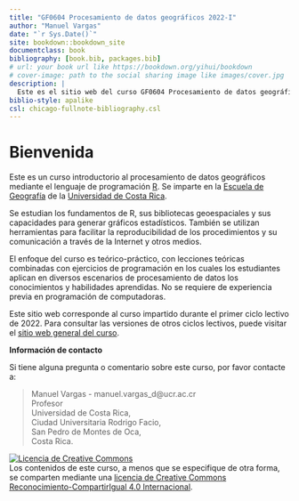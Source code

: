 ```yaml
--- 
title: "GF0604 Procesamiento de datos geográficos 2022-I"
author: "Manuel Vargas"
date: "`r Sys.Date()`"
site: bookdown::bookdown_site
documentclass: book
bibliography: [book.bib, packages.bib]
# url: your book url like https://bookdown.org/yihui/bookdown
# cover-image: path to the social sharing image like images/cover.jpg
description: |
  Este es el sitio web del curso GF0604 Procesamiento de datos geográficos 2021-I de la Escuela de Geografía de la Universidad de Costa Rica.
biblio-style: apalike
csl: chicago-fullnote-bibliography.csl
---
```


# Bienvenida

Este es un curso introductorio al procesamiento de datos geográficos mediante el lenguaje de programación [R](https://www.r-project.org/). Se imparte en la [Escuela de Geografía](https://www.geografia.fcs.ucr.ac.cr/) de la [Universidad de Costa Rica](https://www.ucr.ac.cr/).

Se estudian los fundamentos de R, sus bibliotecas geoespaciales y sus capacidades para generar gráficos estadísticos. También se utilizan herramientas para facilitar la reproducibilidad de los procedimientos y su comunicación a través de la Internet y otros medios.

El enfoque del curso es teórico-práctico, con lecciones teóricas combinadas con ejercicios de programación en los cuales los estudiantes aplican en diversos escenarios de procesamiento de datos los conocimientos y habilidades aprendidas. No se requiere de experiencia previa en programación de computadoras.

Este sitio web corresponde al curso impartido durante el primer ciclo lectivo de 2022. Para consultar las versiones de otros ciclos lectivos, puede visitar el [sitio web general del curso](https://gf0604-procesamientodatosgeograficos.github.io/).

**Información de contacto**

Si tiene alguna pregunta o comentario sobre este curso, por favor contacte a:

> Manuel Vargas - manuel.vargas_d@ucr.ac.cr  
Profesor  
Universidad de Costa Rica,  
Ciudad Universitaria Rodrigo Facio,  
San Pedro de Montes de Oca,  
Costa Rica.

<a rel="license" href="http://creativecommons.org/licenses/by-sa/4.0/"><img alt="Licencia de Creative Commons" style="border-width:0" src="https://i.creativecommons.org/l/by-sa/4.0/88x31.png" /></a><br />Los contenidos de este curso, a menos que se especifique de otra forma, se comparten mediante una <a rel="license" href="http://creativecommons.org/licenses/by-sa/4.0/">licencia de Creative Commons Reconocimiento-CompartirIgual 4.0 Internacional</a>.
